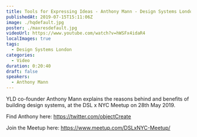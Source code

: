 ```yaml
---
title: Tools for Expressing Ideas - Anthony Mann - Design Systems London x NYC
publishedAt: 2019-07-15T15:11:06Z
image: ./hqdefault.jpg
poster: ./maxresdefault.jpg
videoUrl: https://www.youtube.com/watch?v=hWSFx4idaR4
localImages: true
tags:
  - Design Systems London
categories:
  - Video
duration: 0:20:40
draft: false
speakers:
  - Anthony Mann
---
```


YLD co-founder Anthony Mann explains the reasons behind and benefits of building design systems, at the DSL x NYC Meetup on 28th May 2019.

Find Anthony here:
https://twitter.com/objectCreate

Join the Meetup here:
https://www.meetup.com/DSLxNYC-Meetup/
